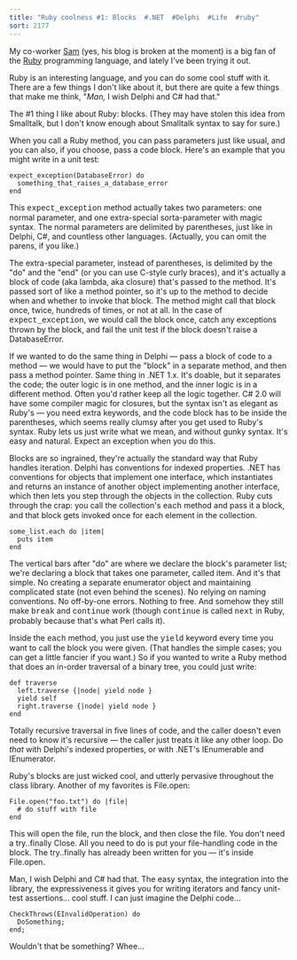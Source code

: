 ```yaml
---
title: "Ruby coolness #1: Blocks  #.NET  #Delphi  #Life  #ruby"
sort: 2177
---
```

My co-worker <a href="http://www.alieniloquent.com/">Sam</a> (yes, his blog is broken at the moment) is a big fan of the <a href="http://www.ruby-lang.org/">Ruby</a> programming language, and lately I've been trying it out.

Ruby is an interesting language, and you can do some cool stuff with it. There are a few things I don't like about it, but there are quite a few things that make me think, "<em>Man,</em> I wish Delphi and C# had that."

The #1 thing I like about Ruby: blocks. (They may have stolen this idea from Smalltalk, but I don't know enough about Smalltalk syntax to say for sure.)

When you call a Ruby method, you can pass parameters just like usual, and you can also, if you choose, pass a code block. Here's an example that you might write in a unit test:

```
expect_exception(DatabaseError) do
  something_that_raises_a_database_error
end
```

This <font face="Courier New">expect_exception</font> method actually takes two parameters: one normal parameter, and one extra-special sorta-parameter with magic syntax. The normal parameters are delimited by parentheses, just like in Delphi, C#, and countless other languages. (Actually, you can omit the parens, if you like.)



The extra-special parameter, instead of parentheses, is delimited by the "do" and the "end" (or you can use C-style curly braces), and it's actually a block of code (aka lambda, aka closure) that's passed to the method. It's passed sort of like a method pointer, so it's up to the method to decide when and whether to invoke that block. The method might call that block once, twice, hundreds of times, or not at all. In the case of <font face="Courier New">expect_exception</font>, we would call the block once, catch any exceptions thrown by the block, and fail the unit test if the block doesn't raise a DatabaseError.

If we wanted to do the same thing in Delphi &mdash; pass a block of code to a method &mdash; we would have to put the "block" in a separate method, and then pass a method pointer. Same thing in .NET 1.x. It's doable, but it separates the code; the outer logic is in one method, and the inner logic is in a different method. Often you'd rather keep all the logic together. C# 2.0 will have some compiler magic for closures, but the syntax isn't as elegant as Ruby's &mdash; you need extra keywords, and the code block has to be inside the parentheses, which seems really clumsy after you get used to Ruby's syntax. Ruby lets us just write what we mean, and without gunky syntax. It's easy and natural. Expect an exception when you do this.

Blocks are so ingrained, they're actually the standard way that Ruby handles iteration. Delphi has conventions for indexed properties. .NET has conventions for objects that implement one interface, which instantiates and returns an instance of another object implementing another interface, which then lets you step through the objects in the collection. Ruby cuts through the crap: you call the collection's <font face="Courier New">each</font> method and pass it a block, and that block gets invoked once for each element in the collection.

```
some_list.each do |item|
  puts item
end
```

The vertical bars after "do" are where we declare the block's parameter list; we're declaring a block that takes one parameter, called item. And it's that simple. No creating a separate enumerator object and maintaining complicated state (not even behind the scenes). No relying on naming conventions. No off-by-one errors. Nothing to free. And somehow they still make <font face="Courier New">break</font> and <font face="Courier New">continue</font> work (though <font face="Courier New">continue</font> is called <font face="Courier New">next</font> in Ruby, probably because that's what Perl calls it).

Inside the <font face="Courier New">each</font> method, you just use the <font face="Courier New">yield</font> keyword every time you want to call the block you were given. (That handles the simple cases; you can get a little fancier if you want.) So if you wanted to write a Ruby method that does an in-order traversal of a binary tree, you could just write:

```
def traverse
  left.traverse {|node| yield node }
  yield self
  right.traverse {|node| yield node }
end
```

Totally recursive traversal in five lines of code, and the caller doesn't even need to know it's recursive &mdash; the caller just treats it like any other loop. Do <em>that</em> with Delphi's indexed properties, or with .NET's IEnumerable and IEnumerator.

Ruby's blocks are just wicked cool, and utterly pervasive throughout the class library. Another of my favorites is File.open:

```
File.open("foo.txt") do |file|
  # do stuff with file
end
```

This will open the file, run the block, and then close the file. You don't need a try..finally Close. All you need to do is put your file-handling code in the block. The try..finally has already been written for you &mdash; it's inside File.open.

Man, I wish Delphi and C# had that. The easy syntax, the integration into the library, the expressiveness it gives you for writing iterators and fancy unit-test assertions... cool stuff. I can just imagine the Delphi code...

```
CheckThrows(EInvalidOperation) do
  DoSomething;
end;
```

Wouldn't that be something? Whee...
